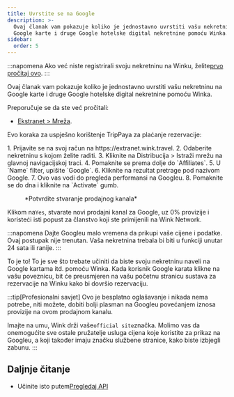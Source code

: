 ```yaml
---
title: Uvrstite se na Google
description: >-
  Ovaj članak vam pokazuje koliko je jednostavno uvrstiti vašu nekretninu na
  Google karte i druge Google hotelske digital nekretnine pomoću Winka.
sidebar:
  order: 5
---
```


:::napomena
Ako već niste registrirali svoju nekretninu na Winku, želite[prvo pročitaj ovo](/extranet/what-is-extranet).
:::

Ovaj članak vam pokazuje koliko je jednostavno uvrstiti vašu nekretninu na Google karte i druge Google hotelske digital nekretnine pomoću Winka.

Preporučuje se da ste već pročitali:

* [Ekstranet > Mreža](/extranet/network/).

Evo koraka za uspješno korištenje TripPaya za plaćanje rezervacije:

<Steps>
  1. Prijavite se na svoj račun na https://extranet.wink.travel.
  2. Odaberite nekretninu s kojom želite raditi.
  3. Kliknite na Distribucija > Istraži mrežu na glavnoj navigacijskoj traci.
  4. Pomaknite se prema dolje do `Affiliates`.
  5. U `Name` filter, upišite `Google`.
  6. Kliknite na rezultat pretrage pod nazivom Google.
  7. Ovo vas vodi do pregleda performansi na Googleu.
  8. Pomaknite se do dna i kliknite na `Activate` gumb.
</Steps>


<figure>
  <CloudinaryImage width="700" height="404" resize="scale" quality="best" alt="Izradite prodajni kanal" src="academy/create-sales-channel" errorImage="noimage_opaque_nyrtl0.png" />

  <figcaption>*Potvrdite stvaranje prodajnog kanala*</figcaption>
</figure>


Klikom na`Yes`, stvarate novi prodajni kanal za Google, uz 0% provizije i koristeći isti popust za članstvo koji ste primijenili na Wink Network.

:::napomena
Dajte Googleu malo vremena da prikupi vaše cijene i podatke. Ovaj postupak nije trenutan. Vaša nekretnina trebala bi biti u funkciji unutar 24 sata ili ranije.
:::

To je to! To je sve što trebate učiniti da biste svoju nekretninu naveli na Google kartama itd. pomoću Winka. Kada korisnik Google karata klikne na vašu poveznicu, bit će preusmjeren na vašu početnu stranicu sustava za rezervacije na Winku kako bi dovršio rezervaciju.

:::tip\[Profesionalni savjet]
Ovo je besplatno oglašavanje i nikada nema potrebe, niti možete, dobiti bolji plasman na Googleu povećanjem iznosa provizije na ovom prodajnom kanalu.

Imajte na umu, Wink drži vaše`official site`značka. Molimo vas da onemogućite sve ostale pružatelje usluga cijena koje koristite za prikaz na Googleu, a koji također imaju značku službene stranice, kako biste izbjegli zabunu.
:::

## Daljnje čitanje

* Učinite isto putem[Pregledaj API](/developers/apis/#distribution-api)

